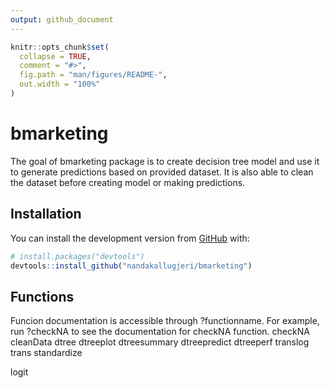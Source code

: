 ```yaml
---
output: github_document
---
```


<!-- README.md is generated from README.Rmd. Please edit that file -->

```r
knitr::opts_chunk$set(
  collapse = TRUE,
  comment = "#>",
  fig.path = "man/figures/README-",
  out.width = "100%"
)
```
# bmarketing

<!-- badges: start -->
<!-- badges: end -->

The goal of bmarketing package is to create decision tree model and use it to generate predictions based on provided dataset. It is also able to clean the dataset before creating model or making predictions.

## Installation


You can install the development version from [GitHub](https://github.com/) with:

``` r
# install.packages("devtools")
devtools::install_github("nandakallugjeri/bmarketing")
```
## Functions

Funcion documentation is accessible through ?functionname. For example, run 
?checkNA to see the documentation for checkNA function.
\item checkNA
\item cleanData
\item dtree
\item dtreeplot
\item dtreesummary
\item dtreepredict
\item dtreeperf
\item translog
\item trans
\item standardize
\item logit


